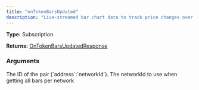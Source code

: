 ```yaml
---
title: "onTokenBarsUpdated"
description: "Live-streamed bar chart data to track price changes over time for a token."
---
```


**Type:** Subscription

**Returns:** [OnTokenBarsUpdatedResponse](/api-reference/types/ontokenbarsupdatedresponse)

### Arguments

<ResponseField name="tokenId" type="String">
  The ID of the pair (`address`:`networkId`).
</ResponseField>

<ResponseField name="networkId" type="Int">
  The networkId to use when getting all bars per network
</ResponseField>

